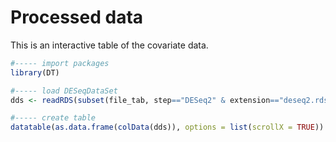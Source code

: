 # Processed data

This is an interactive table of the covariate data.

```r
#----- import packages
library(DT)

#----- load DESeqDataSet
dds <- readRDS(subset(file_tab, step=="DESeq2" & extension=="deseq2.rds" & contrast=="all")$filename)

#----- create table
datatable(as.data.frame(colData(dds)), options = list(scrollX = TRUE))
```

